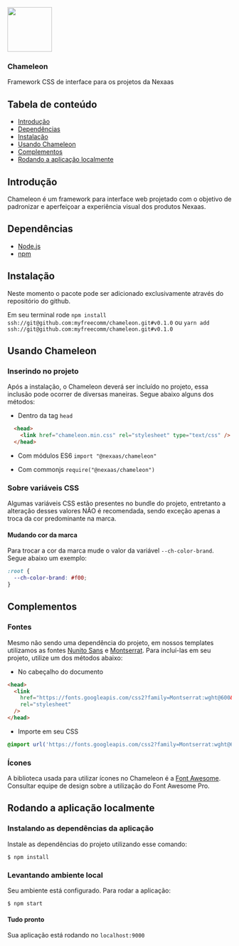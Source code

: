 
<Meta title="Get Started" />

<p style={{ textAlign: 'center' }}>
  <img src="https://user-images.githubusercontent.com/6816187/79229373-4c814f80-7e39-11ea-8b7a-248c4fa5f153.png" width="100" />
</p>

<h3 style={{ textAlign: 'center' }}>Chameleon</h3>

<p style={{ textAlign: 'center' }}>
  Framework CSS de interface para os projetos da Nexaas
</p>

## Tabela de conteúdo

- [Introdução](#introdução)
- [Dependências](#dependências)
- [Instalação](#instalação)
- [Usando Chameleon](#usando-chameleon)
- [Complementos](#complementos)
- [Rodando a aplicação localmente](#rodando-a-aplicação-localmente)

## Introdução

Chameleon é um framework para interface web projetado com o objetivo de padronizar e aperfeiçoar a experiência visual dos produtos Nexaas.

## Dependências

- [Node.js](https://nodejs.org/)
- [npm](https://docs.npmjs.com/getting-started/installing-node)

## Instalação

Neste momento o pacote pode ser adicionado exclusivamente através do repositório do github.

Em seu terminal rode `npm install ssh://git@github.com:myfreecomm/chameleon.git#v0.1.0` ou `yarn add ssh://git@github.com:myfreecomm/chameleon.git#v0.1.0`

## Usando Chameleon

### Inserindo no projeto

Após a instalação, o Chameleon deverá ser incluído no projeto, essa inclusão pode ocorrer de diversas maneiras. Segue abaixo alguns dos métodos:

- Dentro da tag `head`

```html
  <head>
    <link href="chameleon.min.css" rel="stylesheet" type="text/css" />
  </head>
```

- Com módulos ES6 `import "@nexaas/chameleon"`

- Com commonjs `require("@nexaas/chameleon")`

### Sobre variáveis CSS

Algumas variáveis CSS estão presentes no bundle do projeto, entretanto a alteração desses valores NÃO é recomendada, sendo exceção apenas a troca da cor predominante na marca.

#### Mudando cor da marca

Para trocar a cor da marca mude o valor da variável `--ch-color-brand`. Segue abaixo um exemplo:

```css
:root {
  --ch-color-brand: #f00;
}
```

## Complementos


### Fontes

Mesmo não sendo uma dependência do projeto, em nossos templates utilizamos as fontes [Nunito Sans](https://fonts.google.com/specimen/Nunito+Sans?query=nunito+sans&selection.family=Nunito+Sans:wght@400;600;700&sidebar.open) e [Montserrat](https://fonts.google.com/specimen/Montserrat?query=Montse&sidebar.open&selection.family=Montserrat:wght@600&sidebar.open). Para incluí-las em seu projeto, utilize um dos métodos abaixo:

- No cabeçalho do documento

```html
<head>
  <link
    href="https://fonts.googleapis.com/css2?family=Montserrat:wght@600&family=Nunito+Sans:wght@400;600;700&display=swap"
    rel="stylesheet"
  />
</head>
```

- Importe em seu CSS

```css
@import url('https://fonts.googleapis.com/css2?family=Montserrat:wght@600&family=Nunito+Sans:wght@400;600;700&display=swap');
```

### Ícones

A biblioteca usada para utilizar ícones no Chameleon é a [Font Awesome](https://fontawesome.com/). Consultar equipe de design sobre a utilização do Font Awesome Pro.


## Rodando a aplicação localmente

### Instalando as dependências da aplicação
Instale as dependências do projeto utilizando esse comando:

```
$ npm install
```

### Levantando ambiente local
Seu ambiente está configurado. Para rodar a aplicação:

```
$ npm start
```

#### Tudo pronto

Sua aplicação está rodando no `localhost:9000`
